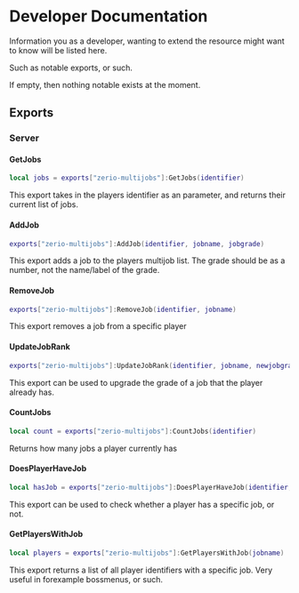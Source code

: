 # Developer Documentation

Information you as a developer, wanting to extend the resource might want to know will be listed here.

Such as notable exports, or such.

If empty, then nothing notable exists at the moment.

## Exports

### Server

#### GetJobs

```lua
local jobs = exports["zerio-multijobs"]:GetJobs(identifier)
```

This export takes in the players identifier as an parameter, and returns their current list of jobs.

#### AddJob

```lua
exports["zerio-multijobs"]:AddJob(identifier, jobname, jobgrade)
```

This export adds a job to the players multijob list. The grade should be as a number, not the name/label of the grade.

#### RemoveJob

```lua
exports["zerio-multijobs"]:RemoveJob(identifier, jobname)
```

This export removes a job from a specific player

#### UpdateJobRank

```lua
exports["zerio-multijobs"]:UpdateJobRank(identifier, jobname, newjobgrade)
```

This export can be used to upgrade the grade of a job that the player already has.

#### CountJobs

```lua
local count = exports["zerio-multijobs"]:CountJobs(identifier)
```

Returns how many jobs a player currently has

#### DoesPlayerHaveJob

```lua
local hasJob = exports["zerio-multijobs"]:DoesPlayerHaveJob(identifier, jobname)
```

This export can be used to check whether a player has a specific job, or not.

#### GetPlayersWithJob

```lua
local players = exports["zerio-multijobs"]:GetPlayersWithJob(jobname)
```

This export returns a list of all player identifiers with a specific job. Very useful in forexample bossmenus, or such.

